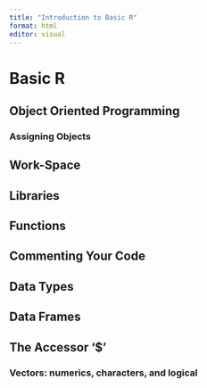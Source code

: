 ```yaml
---
title: "Introduction to Basic R"
format: html
editor: visual
---
```


# Basic R

## Object Oriented Programming

### Assigning Objects 

## Work-Space 

## Libraries

## Functions

## Commenting Your Code

## Data Types

## Data Frames

## The Accessor '\$'

### Vectors: numerics, characters, and logical
